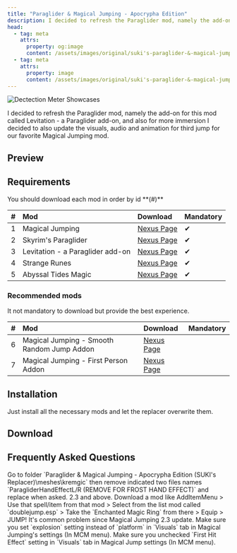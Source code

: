 ```yaml
---
title: "Paraglider & Magical Jumping - Apocrypha Edition"
description: I decided to refresh the Paraglider mod, namely the add-on for this mod called Levitation - a Paraglider add-on, and also for more immersion I decided to also update the visuals, audio and animation for third jump for our favorite Magical Jumping mod.
head:
  - tag: meta
    attrs:
      property: og:image
      content: /assets/images/original/suki's-paraglider-&-magical-jumping-apocrypha-edition.webp
  - tag: meta
    attrs:
      property: image
      content: /assets/images/original/suki's-paraglider-&-magical-jumping-apocrypha-edition.webp
---
```




<Image 
  thumbnailSrc="/assets/images/minified/suki's-paraglider-&-magical-jumping-apocrypha-edition.webp"
  src="/assets/images/original/suki's-paraglider-&-magical-jumping-apocrypha-edition.webp" 
  alt="Dectection Meter Showcases" 
/>

I decided to refresh the Paraglider mod, namely the add-on for this mod called Levitation - a Paraglider add-on, and also for more immersion I decided to also update the visuals, audio and animation for third jump for our favorite Magical Jumping mod.

## Preview

<Youtube videoTitle="SUKI's Paraglider & Magical Jumping - Apocrypha Edition" videoId="iopmWOHiBNc" />

## Requirements

<Card title="Hard Requieremnts" icon="star">
  You should download each mod in order by id **(#)**
</Card>

| #  | Mod | Download | Mandatory |
| :- | :-- | :------- | :-------- |
| 1 | Magical Jumping | [Nexus Page](https://www.nexusmods.com/skyrimspecialedition/mods/89233) | ✔ |
| 2 | Skyrim's Paraglider | [Nexus Page](https://www.nexusmods.com/skyrimspecialedition/mods/53256) | ✔ |
| 3 | Levitation - a Paraglider add-on | [Nexus Page](https://www.nexusmods.com/skyrimspecialedition/mods/93398) | ✔ |
| 4 | Strange Runes | [Nexus Page](https://www.nexusmods.com/skyrimspecialedition/mods/19456) | ✔ |
| 5 | Abyssal Tides Magic | [Nexus Page](https://www.nexusmods.com/skyrimspecialedition/mods/97892) | ✔ |

### Recommended mods

<Card title="Recommended" icon="star">
  It not mandatory to download but provide the best experience.
</Card>

| # | Mod | Download | Mandatory |
| :- | :-- | :------- | :-------- |
| 6 | Magical Jumping - Smooth Random Jump Addon | [Nexus Page](https://www.nexusmods.com/skyrimspecialedition/mods/90780) |  |
| 7 | Magical Jumping - First Person Addon | [Nexus Page](https://www.nexusmods.com/skyrimspecialedition/mods/101376) |  |

## Installation 

Just install all the necessary mods and let the replacer overwrite them.

## Download

<Patreon username="SUKI" patreon="https://www.patreon.com/sukki" />

## Frequently Asked Questions

<Card title="How to enable FROST runes on hands like on your video instead of green runes?">
  Go to folder `Paraglider & Magical Jumping - Apocrypha Edition (SUKI's Replacer)\meshes\kremgic` then remove indicated two files names `ParagliderHandEffectL/R (REMOVE FOR FROST HAND EFFECT)` and replace when asked.
</Card>

<Card title="Which version of Magical Jumping mod should I download?">
2.3 and above.
</Card>

<Card title="For some reason I don't have jump animations!">
Download a mod like AddItemMenu  > Use that spell/item from that mod > Select from the list mod called `doublejump.esp` > Take the `Enchanted Magic Ring` from there > Equip > JUMP!
</Card>

<Card title="For some reason I still don't have the green Apocrypha effect.">
It's common problem since Magical Jumping 2.3 update. Make sure you set `explosion` setting instead of `platform` in `Visuals` tab in Magical Jumping's settings (In MCM menu).
</Card>

<Card title="I have extra visuals on the first jump that you don't have in your video!">
 Make sure you unchecked `First Hit Effect` setting in `Visuals` tab in Magical Jump settings (In MCM menu).
</Card>
